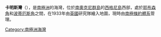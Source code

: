 {{Coord|60|44|S|45|41|W|source:GNIS|display=title}}

'''卡明斯灣'''（{{lang-en|Cummings Cove}}），是[[南極洲|南極洲]]的海灣，位於[[南奧克尼群島|南奧克尼群島]]的[[西格尼島|西格尼島]]西部，處於[[耶布森角|耶布森角]]和[[波蒂厄斯角|波蒂厄斯角]]之間，在1933年由[[英國|英國]]研究隊繪入地圖，現時由[[南極條約體系|南極條約體系]]管理。

{{Antarctica-geo-stub}}
[[Category:南極洲海灣|Category:南極洲海灣]]